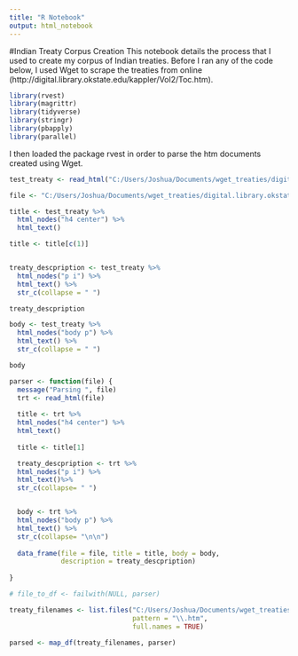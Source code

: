 ```yaml
---
title: "R Notebook"
output: html_notebook
---
```

#Indian Treaty Corpus Creation
This notebook details the process that I used to create my corpus of Indian treaties. Before I ran any of the code below, I used Wget to scrape the treaties from online (http://digital.library.okstate.edu/kappler/Vol2/Toc.htm). 

```r
library(rvest)
library(magrittr)
library(tidyverse)
library(stringr)
library(pbapply)
library(parallel)
```
I then loaded the package rvest in order to parse the htm documents created using Wget.
```r
test_treaty <- read_html("C:/Users/Joshua/Documents/wget_treaties/digital.library.okstate.edu/kappler/Vol2/treaties/apa0598.htm")

file <- "C:/Users/Joshua/Documents/wget_treaties/digital.library.okstate.edu/kappler/Vol2/treaties/apa0598.htm"
```

```r
title <- test_treaty %>%
  html_nodes("h4 center") %>%
  html_text()

title <- title[c(1)] 


treaty_descpription <- test_treaty %>%
  html_nodes("p i") %>%
  html_text() %>% 
  str_c(collapse = " ")

treaty_descpription

body <- test_treaty %>%
  html_nodes("body p") %>%
  html_text() %>% 
  str_c(collapse = " ")

body


```

```r
parser <- function(file) {
  message("Parsing ", file)
  trt <- read_html(file) 
   
  title <- trt %>%
  html_nodes("h4 center") %>%
  html_text()
  
  title <- title[1]

  treaty_descpription <- trt %>%
  html_nodes("p i") %>%
  html_text()%>%
  str_c(collapse= " ")


  body <- trt %>%
  html_nodes("body p") %>%
  html_text() %>%
  str_c(collapse= "\n\n")
  
  data_frame(file = file, title = title, body = body,
             description = treaty_descpription)
  
}
```

```r
# file_to_df <- failwith(NULL, parser)

treaty_filenames <- list.files("C:/Users/Joshua/Documents/wget_treaties/digital.library.okstate.edu/kappler/Vol2/treaties/",
                               pattern = "\\.htm",
                               full.names = TRUE)

parsed <- map_df(treaty_filenames, parser)

```
```r

```



